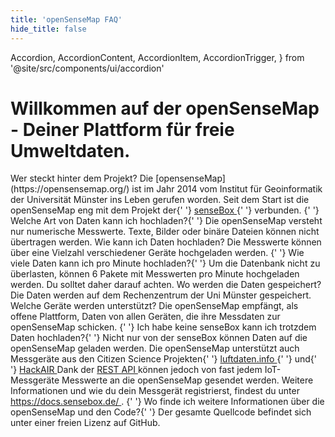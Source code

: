 ```yaml
---
title: 'openSenseMap FAQ'
hide_title: false
---
```


  Accordion,
  AccordionContent,
  AccordionItem,
  AccordionTrigger,
} from '@site/src/components/ui/accordion'

# Willkommen auf der openSenseMap - Deiner Plattform für freie Umweltdaten.

<Accordion type="single" collapsible>
  <AccordionItem value="q1">
    <AccordionTrigger> Wer steckt hinter dem Projekt? </AccordionTrigger>
    <AccordionContent>
      Die [opensenseMap](https://opensensemap.org/) ist im Jahr 2014 vom
      Institut für Geoinformatik der Universität Münster ins Leben gerufen
      worden. Seit dem Start ist die openSenseMap eng mit dem Projekt der{' '}
      <a href="https://sensebox.de" target="_blank" rel="noopener noreferrer">
        senseBox
      </a>{' '}
      verbunden.
    </AccordionContent>
  </AccordionItem>
  <AccordionItem value="q2">
    <AccordionTrigger>
      {' '}
      Welche Art von Daten kann ich hochladen?{' '}
    </AccordionTrigger>
    <AccordionContent>
      Die openSenseMap versteht nur numerische Messwerte. Texte, Bilder oder
      binäre Dateien können nicht übertragen werden.
    </AccordionContent>
  </AccordionItem>
  <AccordionItem value="q3">
    <AccordionTrigger> Wie kann ich Daten hochladen? </AccordionTrigger>
    <AccordionContent>
      Die Messwerte können über eine Vielzahl verschiedener Geräte hochgeladen
      werden.
    </AccordionContent>
  </AccordionItem>
  <AccordionItem value="q4">
    <AccordionTrigger>
      {' '}
      Wie viele Daten kann ich pro Minute hochladen?{' '}
    </AccordionTrigger>
    <AccordionContent>
      Um die Datenbank nicht zu überlasten, können 6 Pakete mit Messwerten pro
      Minute hochgeladen werden. Du solltet daher darauf achten.
    </AccordionContent>
  </AccordionItem>
  <AccordionItem value="q5">
    <AccordionTrigger> Wo werden die Daten gespeichert? </AccordionTrigger>
    <AccordionContent>
      Die Daten werden auf dem Rechenzentrum der Uni Münster gespeichert.
    </AccordionContent>
  </AccordionItem>
  <AccordionItem value="q6">
    <AccordionTrigger> Welche Geräte werden unterstützt? </AccordionTrigger>
    <AccordionContent>
      Die openSenseMap empfängt, als offene Plattform, Daten von allen Geräten,
      die ihre Messdaten zur openSenseMap schicken.
    </AccordionContent>
  </AccordionItem>
  <AccordionItem value="q7">
    <AccordionTrigger>
      {' '}
      Ich habe keine senseBox kann ich trotzdem Daten hochladen?{' '}
    </AccordionTrigger>
    <AccordionContent>
      Nicht nur von der senseBox können Daten auf die openSenseMap geladen
      werden. Die openSenseMap unterstützt auch Messgeräte aus den Citizen
      Science Projekten{' '}
      <a
        href="https://luftdaten.info/"
        target="_blank"
        rel="noopener noreferrer">
        luftdaten.info
      </a>{' '}
      und{' '}
      <a
        href="https://www.hackair.eu/"
        target="_blank"
        rel="noopener noreferrer">
        HackAIR
      </a>
      Dank der <a
        href="https://docs.opensensemap.org/"
        target="_blank"
        rel="noopener noreferrer">
        REST API
      </a> können jedoch von fast jedem IoT-Messgeräte Messwerte an die openSenseMap
      gesendet werden. Weitere Informationen und wie du dein Messgerät registrierst,
      findest du unter <a
        href="https://docs.sensebox.de/category/opensensemap/"
        target="_blank"
        rel="noopener noreferrer">
        https://docs.sensebox.de/
      </a>.
    </AccordionContent>
  </AccordionItem>
  <AccordionItem value="q8">
    <AccordionTrigger>
      {' '}
      Wo finde ich weitere Informationen über die openSenseMap und den Code?{' '}
    </AccordionTrigger>
    <AccordionContent>
      Der gesamte Quellcode befindet sich unter einer freien Lizenz auf GitHub.
    </AccordionContent>
  </AccordionItem>
</Accordion>
